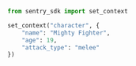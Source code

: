 ```python
from sentry_sdk import set_context

set_context("character", {
    "name": "Mighty Fighter",
    "age": 19,
    "attack_type": "melee"
})
```
